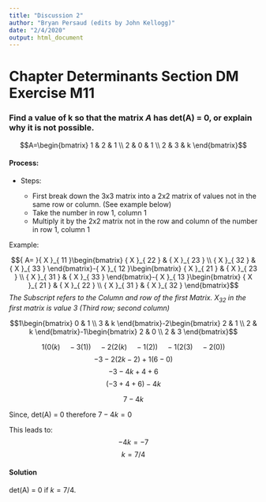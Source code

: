 ```yaml
---
title: "Discussion 2"
author: "Bryan Persaud (edits by John Kellogg)"
date: "2/4/2020"
output: html_document
---
```



# Chapter Determinants Section DM Exercise M11

### Find a value of k so that the matrix $A$ has det(A) = 0, or explain why it is not possible.

$$A=\begin{bmatrix} 1 & 2 & 1 \\ 2 & 0 & 1 \\ 2 & 3 & k \end{bmatrix}$$
  
#### Process:

* Steps:

  + First break down the 3x3 matrix into a 2x2 matrix of values not in the same row or column. (See example below)  
  + Take the number in row 1, column 1
  + Multiply it by the 2x2 matrix not in the row and column of the number in row 1, column 1

Example:

$${ A= }{ X }_{ 11 }\begin{bmatrix} { X }_{ 22 } & { X }_{ 23 } \\ { X }_{ 32 } & { X }_{ 33 } \end{bmatrix}-{ X }_{ 12 }\begin{bmatrix} { X }_{ 21 } & { X }_{ 23 } \\ { X }_{ 31 } & { X }_{ 33 } \end{bmatrix}-{ X }_{ 13 }\begin{bmatrix} { X }_{ 21 } & { X }_{ 22 } \\ { X }_{ 31 } & { X }_{ 32 } \end{bmatrix}$$
*The Subscript refers to the Column and row of the first Matrix. ${ X }_{ 32 }$ in the first matrix is value $3$ (Third row; second column)*    

$$1\begin{bmatrix} 0 & 1 \\ 3 & k \end{bmatrix}-2\begin{bmatrix} 2 & 1 \\ 2 & k \end{bmatrix}-1\begin{bmatrix} 2 & 0 \\ 2 & 3 \end{bmatrix}$$
  
$$1(0(k)\quad -3(1))\quad -2(2(k)\quad -1(2))\quad -1(2(3)\quad -2(0))$$ 
$$-3-2(2k-2)+1(6-0)$$
$$-3-4k+4+6$$
$$(-3 + 4 + 6) - 4k$$

$$7 - 4k$$

Since, det(A) = 0 therefore $7-4k=0$

This leads to:
$$-4k=-7$$
$$k=7/4$$

#### Solution

det(A) = 0 if $k=7/4$.

